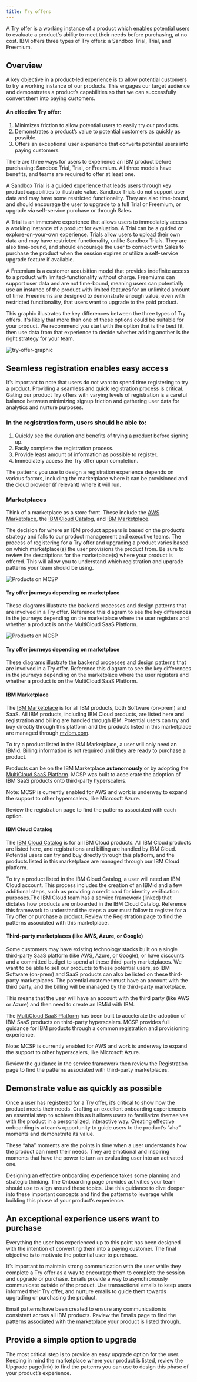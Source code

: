```yaml
---
title: Try offers
---
```



<PageDescription>

A Try offer is a working instance of a product which enables potential users to evaluate a product's ability to meet their needs before purchasing, at no cost. IBM offers three types of Try offers: a Sandbox Trial, Trial, and Freemium. 

</PageDescription>

## Overview

A key objective in a product-led experience is to allow potential customers to try a working instance of our products. This engages our target audience and demonstrates a product’s capabilities so that we can successfully convert them into paying customers. 

#### An effective Try offer:

1. Minimizes friction to allow potential users to easily try our products.
2. Demonstrates a product’s value to potential customers as quickly as possible.
3. Offers an exceptional user experience that converts potential users into paying customers.

There are three ways for users to experience an IBM product before purchasing: Sandbox Trial, Trial, or Freemium. All three models have benefits, and teams are required to offer at least one. 

<div className="expressive-content-list-group">
  <ExpressiveList 
    title="Sandbox Trial"
    background="true">
    A Sandbox Trial is a guided experience that leads users through key product capabilities to illustrate value. Sandbox Trials do not support user data and may have some restricted functionality. They are also time-bound, and should encourage the user to upgrade to a full Trial or Freemium, or upgrade via self-service purchase or through Sales.
  </ExpressiveList>

  <ExpressiveList 
    title="Trial"
    background="true">
    A Trial is an immersive experience that allows users to immediately access a working instance of a product for evaluation. A Trial can be a guided or explore-on-your-own experience. Trials allow users to upload their own data and may have restricted functionality, unlike Sandbox Trials. They are also time-bound, and should encourage the user to connect with Sales to purchase the product when the session expires or utilize a self-service upgrade feature if available. 
  </ExpressiveList>
    
  <ExpressiveList 
    title="Freemium"
    background="true">
    A Freemium is a customer acquisition model that provides indefinite access to a product with limited-functionality without charge. Freemiums can support user data and are not time-bound, meaning users can potentially use an instance of the product with limited features for an unlimited amount of time. Freemiums are designed to demonstrate enough value, even with restricted functionality, that users want to upgrade to the paid product.  
  </ExpressiveList>
</div>

This graphic illustrates the key differences between the three types of Try offers. It's likely that more than one of these options could be suitable for your product. We recommend you start with the option that is the best fit, then use data from that experience to decide whether adding another is the right strategy for your team.

<Row>
  <Column colMd={6} colLg={8}>

![try-offer-graphic](images/try-offer-graphic.png)

  </Column>
</Row>

## Seamless registration enables easy access

It’s important to note that users do not want to spend time registering to try a product. Providing a seamless and quick registration process is critical. Gating our product Try offers with varying levels of registration is a careful balance between minimizing signup friction and gathering user data for analytics and nurture purposes.

### In the registration form, users should be able to:

1. Quickly see the duration and benefits of trying a product before signing up.
2. Easily complete the registration process.
3. Provide least amount of information as possible to register.
4. Immediately access the Try offer upon completion.

The patterns you use to design a registration experience depends on various factors, including the marketplace where it can be provisioned and the cloud provider (if relevant) where it will run.

### Marketplaces

Think of a marketplace as a store front. These include the [AWS Marketplace](https://aws.amazon.com/marketplace), the [IBM Cloud Catalog](https://cloud.ibm.com/catalog), and [IBM Marketplace](https://mediacenter.ibm.com/channel/IBM+Marketplace/73629932). 

The decision for where an IBM product appears is based on the product’s strategy and falls to our product management and executive teams. The process of registering for a Try offer and upgrading a product varies based on which marketplace(s) the user provisions the product from. Be sure to review the descriptions for the marketplace(s) where your product is offered. This will allow you to understand which registration and upgrade patterns your team should be using. 


<Tabs>

<Tab label="Products on MCSP">
<Row>
  <Column colMd={8} colLg={10}>

![Products on MCSP](images/Products-on-MCSP.png)

  </Column>
</Row>

#### Try offer journeys depending on marketplace 
These diagrams illustrate the backend processes and design patterns that are involved in a Try offer. Reference this diagram to see the key differences in the journeys depending on the marketplace where the user registers and whether a product is on the MultiCloud SaaS Platform.

</Tab>


<Tab label="Products NOT on MCSP">
<Row>
  <Column colMd={8} colLg={10}>

![Products on MCSP](images/Products-not-on-MCSP.png)

  </Column>
</Row>

#### Try offer journeys depending on marketplace 
These diagrams illustrate the backend processes and design patterns that are involved in a Try offer. Reference this diagram to see the key differences in the journeys depending on the marketplace where the user registers and whether a product is on the MultiCloud SaaS Platform.

</Tab>
</Tabs>

#### IBM Marketplace

The [IBM Marketplace](https://mediacenter.ibm.com/channel/IBM+Marketplace/73629932) is for all IBM products, both Software (on-prem) and SaaS. All IBM products, including IBM Cloud products, are listed here and registration and billing are handled through IBM. Potential users can try and buy directly through this platform and the products listed in this marketplace are managed through [myibm.com](https://myibm.ibm.com/dashboard/). 

To try a product listed in the IBM Marketplace, a user will only need an IBMid. Billing information is not required until they are ready to purchase a product. 

Products can be on the IBM Marketplace **autonomously** or by adopting the [MultiCloud SaaS Platform](https://w3.ibm.com/w3publisher/multicloud-saas-platform). MCSP was built to accelerate the adoption of IBM SaaS products onto third-party hyperscalers. 

<InlineNotification kind="info">
  Note: MCSP is currently enabled for AWS and work is underway to expand the support to other hyperscalers, like Microsoft Azure.
</InlineNotification>

Review the registration page to find the patterns associated with each option. 

<MiniCard title="Registration patterns" href="/patterns/registration/overview">
  </MiniCard>

#### IBM Cloud Catalog

The [IBM Cloud Catalog](https://cloud.ibm.com/catalog) is for all IBM Cloud products. All IBM Cloud products are listed here, and registrations and billing are handled by IBM Cloud. Potential users can try and buy directly through this platform, and the products listed in this marketplace are managed through our IBM Cloud platform. 

To try a product listed in the IBM Cloud Catalog, a user will need an IBM Cloud account. This process includes the creation of an IBMid and a few additional steps, such as providing a credit card for identity verification purposes.The IBM Cloud team has a service framework (linked) that dictates how products are onboarded in the IBM Cloud Catalog. Reference this framework to understand the steps a user must follow to register for a Try offer or purchase a product. Review the Registration page to find the patterns associated with this marketplace.

<CardGroup>
  <MiniCard title="IBM Cloud service framework" href="https://w3.ibm.com/w3publisher/cloudarchitecture/service-framework">
  </MiniCard>
  <MiniCard title="Registration patterns" href="/patterns/registration/overview">
  </MiniCard>
</CardGroup>

#### Third-party marketplaces (like AWS, Azure, or Google)

Some customers may have existing technology stacks built on a single third-party SaaS platform (like AWS, Azure, or Google), or have discounts and a committed budget to spend at these third-party marketplaces. We want to be able to sell our products to these potential users, so IBM Software (on-prem) and SaaS products can also be listed on these third-party marketplaces. The potential customer must have an account with the third party, and the billing will be managed by the third-party marketplace. 

This means that the user will have an account with the third party (like AWS or Azure) and then need to create an IBMid with IBM.

The [MultiCloud SaaS Platform](https://w3.ibm.com/w3publisher/multicloud-saas-platform) has been built to accelerate the adoption of IBM SaaS products on third-party hyperscalers. MCSP provides full guidance for IBM products through a common registration and provisioning experience. 

<InlineNotification kind="info">
Note: MCSP is currently enabled for AWS and work is underway to expand the support to other hyperscalers, like Microsoft Azure.
</InlineNotification>

Review the guidance in the service framework then review the Registration page to find the patterns associated with third-party marketplaces.

<CardGroup>
  <MiniCard title="MCSP service framework" href="https://pages.github.ibm.com/ibm-saas-platform/MultiCloud-SaaS-Framework/">
  </MiniCard>
  <MiniCard title="Registration patterns" href="/patterns/registration/overview">
  </MiniCard>
</CardGroup>

## Demonstrate value as quickly as possible

Once a user has registered for a Try offer, it’s critical to show how the product meets their needs. Crafting an excellent onboarding experience is an essential step to achieve this as it allows users to familiarize themselves with the product in a personalized, interactive way. Creating effective onboarding is a team’s opportunity to guide users to the product’s “aha” moments and demonstrate its value.

These “aha” moments are the points in time when a user understands how the product can meet their needs. They are emotional and inspiring moments that have the power to turn an evaluating user into an activated one.

Designing an effective onboarding experience takes some planning and strategic thinking. The Onboarding page provides activities your team should use to align around these topics. Use this guidance to dive deeper into these important concepts and find the patterns to leverage while building this phase of your product’s experience.

<MiniCard title="Onboarding patterns" href="/patterns/onboarding/overview">
  </MiniCard>

## An exceptional experience users want to purchase

Everything the user has experienced up to this point has been designed with the intention of converting them into a paying customer. The final objective is to motivate the potential user to purchase.

It’s important to maintain strong communication with the user while they complete a Try offer as a way to encourage them to complete the session and upgrade or purchase. Emails provide a way to asynchronously communicate outside of the product. Use transactional emails to keep users informed their Try offer, and nurture emails to guide them towards upgrading or purchasing the product. 

Email patterns have been created to ensure any communication is consistent across all IBM products. Review the Emails page to find the patterns associated with the marketplace your product is listed through.  

<MiniCard title="Email patterns" href="/patterns/emails/overview">
  </MiniCard>

## Provide a simple option to upgrade 

The most critical step is to provide an easy upgrade option for the user. Keeping in mind the marketplace where your product is listed, review the Upgrade page(link) to find the patterns you can use to design this phase of your product’s experience. 

<MiniCard title="Upgrade and purchase patterns" href="/patterns/upgrade-purchase/overview">
  </MiniCard>

